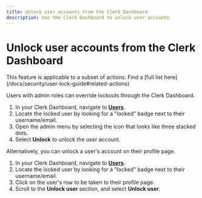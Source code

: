```yaml
---
title: Unlock user accounts from the Clerk Dashboard
description: Use the Clerk Dashboard to unlock user accounts.
---
```


# Unlock user accounts from the Clerk Dashboard

<Callout type="info">
  This feature is applicable to a subset of actions. Find a [full list here](/docs/security/user-lock-guide#related-actions)
</Callout>

Users with admin roles can override lockouts through the Clerk Dashboard.

1. In your Clerk Dashboard, navigate to **[Users](https://dashboard.clerk.com/last-active?path=users)**.
1. Locate the locked user by looking for a "locked" badge next to their username/email.
1. Open the admin menu by selecting the icon that looks like three stacked dots.
1. Select **Unlock** to unlock the user account.

<Images width={1512} height={914} src="/docs/images/security/userlock_dashboard.webp" alt=" " />

Alternatively, you can unlock a user's account on their profile page.

1. In your Clerk Dashboard, navigate to **[Users](https://dashboard.clerk.com/last-active?path=users)**.
1. Locate the locked user by looking for a "locked" badge next to their username/email.
1. Click on the user's row to be taken to their profile page.
1. Scroll to the **Unlock user** section, and select **Unlock user**.

<Images width={1512} height={914} src="/docs/images/security/userlock_profile.webp" alt=" " />
